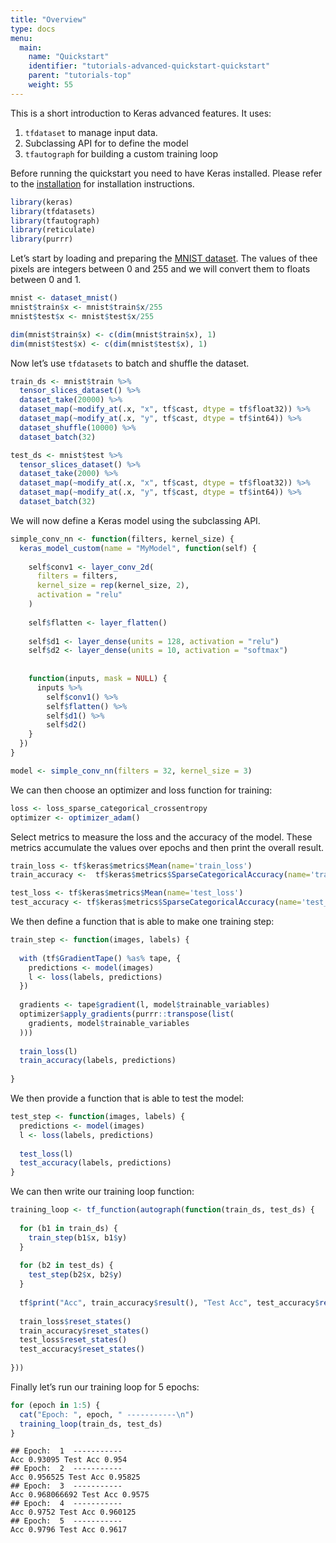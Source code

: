 ```yaml
---
title: "Overview"
type: docs
menu:
  main:
    name: "Quickstart"
    identifier: "tutorials-advanced-quickstart-quickstart"
    parent: "tutorials-top"
    weight: 55
---
```


This is a short introduction to Keras advanced features. It uses:

1. `tfdataset` to manage input data.
1. Subclassing API for to define the model
1. `tfautograph` for building a custom training loop

Before running the quickstart you need to have Keras installed. Please refer to the [installation](/installation/) for installation instructions.

```r
library(keras)
library(tfdatasets)
library(tfautograph)
library(reticulate)
library(purrr)
```

Let's start by loading and preparing the [MNIST dataset](http://yann.lecun.com/exdb/mnist/). The values of thee pixels are integers between 0 and 255 and we will convert them to floats between 0 and 1.

```r
mnist <- dataset_mnist()
mnist$train$x <- mnist$train$x/255
mnist$test$x <- mnist$test$x/255

dim(mnist$train$x) <- c(dim(mnist$train$x), 1)
dim(mnist$test$x) <- c(dim(mnist$test$x), 1)
```

Now let's use `tfdatasets` to batch and shuffle the dataset.

```r
train_ds <- mnist$train %>% 
  tensor_slices_dataset() %>%
  dataset_take(20000) %>% 
  dataset_map(~modify_at(.x, "x", tf$cast, dtype = tf$float32)) %>% 
  dataset_map(~modify_at(.x, "y", tf$cast, dtype = tf$int64)) %>% 
  dataset_shuffle(10000) %>% 
  dataset_batch(32)

test_ds <- mnist$test %>% 
  tensor_slices_dataset() %>% 
  dataset_take(2000) %>% 
  dataset_map(~modify_at(.x, "x", tf$cast, dtype = tf$float32)) %>%
  dataset_map(~modify_at(.x, "y", tf$cast, dtype = tf$int64)) %>% 
  dataset_batch(32)
```

We will now define a Keras model using the subclassing API.

```r
simple_conv_nn <- function(filters, kernel_size) {
  keras_model_custom(name = "MyModel", function(self) {
    
    self$conv1 <- layer_conv_2d(
      filters = filters, 
      kernel_size = rep(kernel_size, 2),
      activation = "relu"
    )
    
    self$flatten <- layer_flatten()
    
    self$d1 <- layer_dense(units = 128, activation = "relu")
    self$d2 <- layer_dense(units = 10, activation = "softmax")
    
    
    function(inputs, mask = NULL) {
      inputs %>% 
        self$conv1() %>% 
        self$flatten() %>% 
        self$d1() %>% 
        self$d2()
    }
  })
}

model <- simple_conv_nn(filters = 32, kernel_size = 3)
```

We can then choose an optimizer and loss function for training:

```r
loss <- loss_sparse_categorical_crossentropy
optimizer <- optimizer_adam()
```

Select metrics to measure the loss and the accuracy of the model. These metrics accumulate the values over epochs and then print the overall result.

```r
train_loss <- tf$keras$metrics$Mean(name='train_loss')
train_accuracy <-  tf$keras$metrics$SparseCategoricalAccuracy(name='train_accuracy')

test_loss <- tf$keras$metrics$Mean(name='test_loss')
test_accuracy <- tf$keras$metrics$SparseCategoricalAccuracy(name='test_accuracy')
```

We then define a function that is able to make one training step:

```r
train_step <- function(images, labels) {
  
  with (tf$GradientTape() %as% tape, {
    predictions <- model(images)
    l <- loss(labels, predictions)
  })
  
  gradients <- tape$gradient(l, model$trainable_variables)
  optimizer$apply_gradients(purrr::transpose(list(
    gradients, model$trainable_variables
  )))
  
  train_loss(l)
  train_accuracy(labels, predictions)
  
}
```

We then provide a function that is able to test the model:

```r
test_step <- function(images, labels) {
  predictions <- model(images)
  l <- loss(labels, predictions)
  
  test_loss(l)
  test_accuracy(labels, predictions)
}
```

We can then write our training loop function:

```r
training_loop <- tf_function(autograph(function(train_ds, test_ds) {
  
  for (b1 in train_ds) {
    train_step(b1$x, b1$y)
  }
  
  for (b2 in test_ds) {
    test_step(b2$x, b2$y)
  }
  
  tf$print("Acc", train_accuracy$result(), "Test Acc", test_accuracy$result())
  
  train_loss$reset_states()
  train_accuracy$reset_states()
  test_loss$reset_states()
  test_accuracy$reset_states()
  
}))

```

Finally let's run our training loop for 5 epochs:

```r
for (epoch in 1:5) {
  cat("Epoch: ", epoch, " -----------\n")
  training_loop(train_ds, test_ds)  
}
```

```
## Epoch:  1  -----------
Acc 0.93095 Test Acc 0.954
## Epoch:  2  -----------
Acc 0.956525 Test Acc 0.95825
## Epoch:  3  -----------
Acc 0.968066692 Test Acc 0.9575
## Epoch:  4  -----------
Acc 0.9752 Test Acc 0.960125
## Epoch:  5  -----------
Acc 0.9796 Test Acc 0.9617
```





